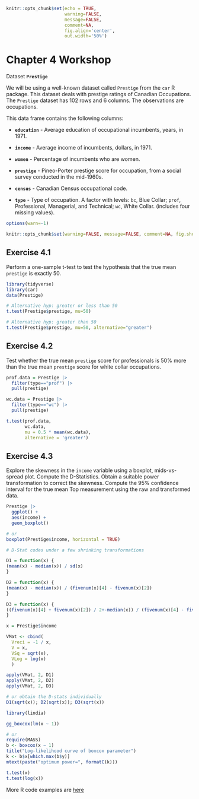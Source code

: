 
```r
knitr::opts_chunk$set(echo = TRUE, 
                      warning=FALSE, 
                      message=FALSE, 
                      comment=NA, 
                      fig.align='center', 
                      out.width='50%')
```

# Chapter 4 Workshop {-}

Dataset **`Prestige`**

We will be using a well-known dataset called `Prestige` from the `car`	R package.  This dataset deals with prestige ratings of Canadian Occupations. The `Prestige` dataset has 102 rows and 6 columns. The observations are occupations.

This data frame contains the following columns:

* **`education`** - Average education of occupational incumbents, years, in 1971.

* **`income`** - Average income of incumbents, dollars, in 1971.

* **`women`** - Percentage of incumbents who are women.

*  **`prestige`** - Pineo-Porter prestige score for occupation, from a social survey conducted in the mid-1960s.

* **`census`** - Canadian Census occupational code.

*  **`type`** - Type of occupation. A factor with levels: `bc`, Blue Collar; `prof`, Professional, Managerial, and Technical; `wc`, White Collar. (includes four missing values).


```r
options(warn=-1) 
```


```r
knitr::opts_chunk$set(warning=FALSE, message=FALSE, comment=NA, fig.show = "hide")
```



## Exercise 4.1 {-}

Perform a one-sample t-test to test the hypothesis that the true mean `prestige` is exactly 50.


```r
library(tidyverse)
library(car)
data(Prestige)

# Alternative hyp: greater or less than 50
t.test(Prestige$prestige, mu=50)

# Alternative hyp: greater than 50
t.test(Prestige$prestige, mu=50, alternative="greater")
```

## Exercise 4.2 {-}

Test whether the true mean `prestige` score for professionals is 50% more than the true mean `prestige` score for white collar occupations. 

```r
prof.data = Prestige |> 
  filter(type=="prof") |> 
  pull(prestige)

wc.data = Prestige |> 
  filter(type=="wc") |> 
  pull(prestige) 

t.test(prof.data, 
       wc.data, 
       mu = 0.5 * mean(wc.data),
       alternative = 'greater')
```

## Exercise 4.3 {-}

Explore the skewness in the `income` variable using a boxplot, mids-vs-spread plot.  Compute the D-Statistics.  Obtain a suitable power transformation to correct the skewness.  Compute the 95% confidence interval for the true mean Top measurement using the raw and transformed data.

```r
Prestige |> 
  ggplot() +
  aes(income) + 
  geom_boxplot() 

# or
boxplot(Prestige$income, horizontal = TRUE)
```



```r
# D-Stat codes under a few shrinking transformations

D1 = function(x) {
(mean(x) - median(x)) / sd(x)
}

D2 = function(x) {
(mean(x) - median(x)) / (fivenum(x)[4] - fivenum(x)[2])
}

D3 = function(x) {
((fivenum(x)[4] + fivenum(x)[2]) / 2+-median(x)) / (fivenum(x)[4] - fivenum(x)[2])
}

x = Prestige$income

VMat <- cbind(
  Vreci = -1 / x,
  V = x,
  VSq = sqrt(x),
  VLog = log(x)
  )

apply(VMat, 2, D1)
apply(VMat, 2, D2)
apply(VMat, 2, D3)

# or obtain the D-stats individually
D1(sqrt(x)); D2(sqrt(x)); D3(sqrt(x))

```

```r
library(lindia)

gg_boxcox(lm(x ~ 1))

# or
require(MASS)
b <- boxcox(x ~ 1)
title("Log-likelihood curve of boxcox parameter")
k <- b$x[which.max(b$y)]
mtext(paste("optimum power=", formatC(k)))
```


```r
t.test(x)
t.test(log(x))
```



More R code examples are [here](http://www.massey.ac.nz/~anhsmith/250/exercises/chap04more.R) 